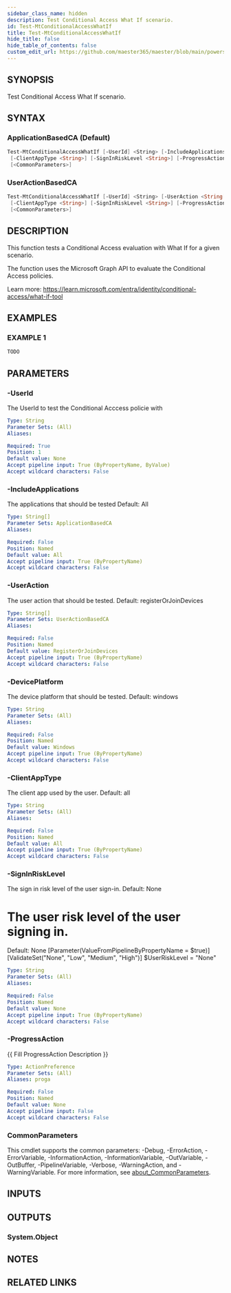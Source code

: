 ```yaml
---
sidebar_class_name: hidden
description: Test Conditional Access What If scenario.
id: Test-MtConditionalAccessWhatIf
title: Test-MtConditionalAccessWhatIf
hide_title: false
hide_table_of_contents: false
custom_edit_url: https://github.com/maester365/maester/blob/main/powershell/public/Test-MtConditionalAccessWhatIf.ps1
---
```


## SYNOPSIS

Test Conditional Access What If scenario.

## SYNTAX

### ApplicationBasedCA (Default)

```powershell
Test-MtConditionalAccessWhatIf [-UserId] <String> [-IncludeApplications <String[]>] [-DevicePlatform <String>]
 [-ClientAppType <String>] [-SignInRiskLevel <String>] [-ProgressAction <ActionPreference>]
 [<CommonParameters>]
```

### UserActionBasedCA

```powershell
Test-MtConditionalAccessWhatIf [-UserId] <String> [-UserAction <String[]>] [-DevicePlatform <String>]
 [-ClientAppType <String>] [-SignInRiskLevel <String>] [-ProgressAction <ActionPreference>]
 [<CommonParameters>]
```

## DESCRIPTION

This function tests a Conditional Access evaluation with What If for a given scenario.

The function uses the Microsoft Graph API to evaluate the Conditional Access policies.

Learn more:
https://learn.microsoft.com/entra/identity/conditional-access/what-if-tool

## EXAMPLES

### EXAMPLE 1

```powershell
TODO
```

## PARAMETERS

### -UserId

The UserId to test the Conditional Acccess policie with

```yaml
Type: String
Parameter Sets: (All)
Aliases:

Required: True
Position: 1
Default value: None
Accept pipeline input: True (ByPropertyName, ByValue)
Accept wildcard characters: False
```

### -IncludeApplications

The applications that should be tested Default: All

```yaml
Type: String[]
Parameter Sets: ApplicationBasedCA
Aliases:

Required: False
Position: Named
Default value: All
Accept pipeline input: True (ByPropertyName)
Accept wildcard characters: False
```

### -UserAction

The user action that should be tested.
Default: registerOrJoinDevices

```yaml
Type: String[]
Parameter Sets: UserActionBasedCA
Aliases:

Required: False
Position: Named
Default value: RegisterOrJoinDevices
Accept pipeline input: True (ByPropertyName)
Accept wildcard characters: False
```

### -DevicePlatform

The device platform that should be tested.
Default: windows

```yaml
Type: String
Parameter Sets: (All)
Aliases:

Required: False
Position: Named
Default value: Windows
Accept pipeline input: True (ByPropertyName)
Accept wildcard characters: False
```

### -ClientAppType

The client app used by the user.
Default: all

```yaml
Type: String
Parameter Sets: (All)
Aliases:

Required: False
Position: Named
Default value: All
Accept pipeline input: True (ByPropertyName)
Accept wildcard characters: False
```

### -SignInRiskLevel

The sign in risk level of the user sign-in.
Default: None
# The user risk level of the user signing in.
Default: None
[Parameter(ValueFromPipelineByPropertyName = $true)]
[ValidateSet("None", "Low", "Medium", "High")]
$UserRiskLevel = "None"

```yaml
Type: String
Parameter Sets: (All)
Aliases:

Required: False
Position: Named
Default value: None
Accept pipeline input: True (ByPropertyName)
Accept wildcard characters: False
```

### -ProgressAction

\{\{ Fill ProgressAction Description \}\}

```yaml
Type: ActionPreference
Parameter Sets: (All)
Aliases: proga

Required: False
Position: Named
Default value: None
Accept pipeline input: False
Accept wildcard characters: False
```

### CommonParameters

This cmdlet supports the common parameters: -Debug, -ErrorAction, -ErrorVariable, -InformationAction, -InformationVariable, -OutVariable, -OutBuffer, -PipelineVariable, -Verbose, -WarningAction, and -WarningVariable. For more information, see [about_CommonParameters](http://go.microsoft.com/fwlink/?LinkID=113216).

## INPUTS

## OUTPUTS

### System.Object

## NOTES

## RELATED LINKS
